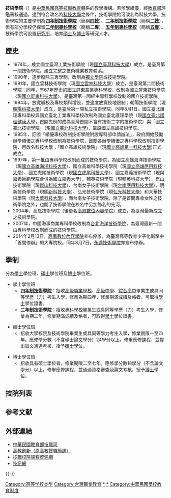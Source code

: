 {{Other uses|other=Institute of technology用以翻譯於外國之校院|理工學院}}
'''技術學院'''（{{lang-en|Institute of technology}}）是[[中華民國|中華民國]][[高等技職教育|高等技職教育]]體系的教學機構。若辦學績優，經[[中華民國教育部|教育部]]評鑑審核通過，達到符合改名為[[科技大學_(學制)|科技大學]]之條件，技術學院始可改名為科技大學。技術學院的主要學制為'''[[四年制技術學院|四年制技術學院]]'''（簡稱'''[[四技|四技]]'''）、'''[[二年制技術學院|二年制技術學院]]'''（簡稱'''[[二技|二技]]'''），但有部分學校仍保留'''[[二年制專科學校|二年制專科學校]]'''（簡稱'''二專'''）、'''[[五專|五年制專科學校]]'''（簡稱'''[[五專|五專]]'''）。技術學院可設置[[研究所|研究所]]，培育[[碩士|碩士]]及[[博士|博士]]等研究人才。

== 歷史 ==
*1974年，成立國立臺灣工業技術學院（現[[國立臺灣科技大學|國立臺灣科技大學]]）成立，是臺灣第一間技術學院，建立完整之技術職業教育體系。
*1990年，逐步廢除三專學制，改制為[[獨立學院|獨立學院]]或技術學院。
*1991年，國立雲林技術學院（現[[國立雲林科技大學|國立雲林科技大學]]）成立，是臺灣第二間技術學院；同年，有67年歷史的[[國立屏東農業專科學校|國立屏東農業專科學校]]，改制為國立屏東技術學院〈現[[國立屏東科技大學|國立屏東科技大學]]〉，是臺灣第一間經由專科學校改制的國立技術學院。
*1994年，放寬職校及專校類科增設，並適度放寬校地限制；朝陽技術學院（現[[朝陽科技大學|朝陽科技大學]]）成立，是臺灣第一間私立技術學院。同年8月1日，國立臺北護理專科學校與國立臺北工業專科學校改制為國立臺北護理學院（現[[國立臺北護理健康大學|國立臺北護理健康大學]]，首開先例的成為臺灣首間不含有技術二字的技術學院）與「國立臺北技術學院」（現[[國立臺北科技大學|國立臺北科技大學]])，籌設國立高雄技術學院。
*1995年，訂頒「績優專校改制技術學院附設專科部申請辦法」，政府開始鼓勵辦學績優之專科學校改制為技術學院，鼓勵各辦學績優之專科學校改制技術學院，再改名科技大學；「國立高雄技術學院」（現[[國立高雄第一科技大學|國立高雄第一科技大學]])正式成立。
*1997年，第一批由專科學校改制而成的技術學院，為國立高雄海洋技術學院（現[[國立高雄海洋科技大學|國立高雄海洋科技大學]]）、國立高雄科學技術學院（現[[國立高雄應用科技大學|國立高雄應用科技大學]]）、國立虎尾技術學院（現[[國立虎尾科技大學|國立虎尾科技大學]]）、國立嘉義技術學院（現與嘉義師範學院合併為[[國立嘉義大學|國立嘉義大學]]）、輔英技術學院（現[[輔英科技大學|輔英科技大學]]）、崑山技術學院（現[[崑山科技大學|崑山科技大學]]）、台南女子技術學院（現[[台南應用科技大學|台南應用科技大學]]）、明新技術學院（現[[明新科技大學|明新科技大學]]）、弘光技術學院（現[[弘光科技大學|弘光科技大學]]）和大華技術學院（現[[大華科技大學|大華科技大學]]），而台南女子技術學院，除了是首間專收女性之技術學院之外，也開了技術學院在校名中另加飾名的先河。
*2004年，高鳳技術學院（後更名[[高鳳數位內容學院|高鳳數位內容學院]]）成立，為臺灣最新成立之技術學院。
*2007年，中國海事商業專科學校改制為[[台北海洋技術學院|台北海洋技術學院]]，為臺灣最新一間由專科學校改制而成的技術學院。
*2014年2月13日，[[高鳳數位內容學院|高鳳數位內容學院]]宣布停辦，為臺灣高等教育少子化衝擊中「首間停辦」的大專院校。同年8月7日，[[永達技術學院|永達技術學院]]亦宣布停辦。

== 學制 ==
分為[[學士|學士]]學位班、[[碩士|碩士]]學位班及[[博士|博士]]學位班。

*學士學位班
**'''[[科技大學|四年制技術學院]]'''：招收[[高級職業學校|高級職業學校]]、[[高級中學|高級中學]]、[[綜合高中|綜合高中]]畢業生或具同等學歷（力）考生入學，修業為期四年，修業期滿成績及格者，可取得[[學士|學士]]學位證書。
**'''[[二年制技術學院|二年制技術學院]]'''：招收[[專科學校|專科學校]]畢業生或具同等學歷（力）考生入學，修業為期二年，修業期滿成績及格者，可取得[[學士|學士]]學位證書。

*碩士學位班
**招收大學校院及技術學院畢業生或具同等學力考生入學，修業期限一至四年。應修學分數（不含碩士論文學分）24學分以上。修畢應修課程，並提出論文通過考核，授予[[碩士|碩士]]學位。

*博士學位班
**招收具有碩士學位者，修業期限二至七年。應修學分數18學分（不含論文學分）以上。修畢應修課程，並通過資格審查及論文考核，授予[[博士|博士]]學位。

== 技院列表 ==
{{Main list|台灣大專院校列表#技職教育}}

== 参考文献 ==
{{Reflist}}

== 外部連結 ==
* [http://depart.moe.edu.tw/ED2300/ 中華民國教育部技職司] {{Wayback|url=http://depart.moe.edu.tw/ED2300/ |date=20210119012012 }}
*[http://www.news.high.edu.tw/innovation/index.php 高教創新（原高教技職簡訊）] {{Wayback|url=http://www.news.high.edu.tw/innovation/index.php |date=20201214230059 }}
* [http://course.tvc.ntnu.edu.tw/ 技職校院課程資源網] {{Wayback|url=http://course.tvc.ntnu.edu.tw/ |date=20091201182446 }}
* [http://www.techadmi.edu.tw/search 技訊網] {{Wayback|url=http://www.techadmi.edu.tw/search |date=20160502193409 }}

{{-}}
{{臺灣技術學院}}
{{台灣高等教育}}

[[Category:高等学校类型|Category:高等学校类型]]
[[Category:台灣職業教育|Category:台灣職業教育]]
[[Category:台灣技術學院|*]]
[[Category:台灣高等教育|*]]
[[Category:中華民國學校教育制度|Category:中華民國學校教育制度]]